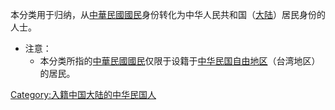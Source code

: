 本分类用于归纳，从[[中華民國國民|中華民國國民]]身份转化为中华人民共和国（[[中国大陆|大陆]]）居民身份的人士。
*注意：
**本分类所指的[[中華民國國民|中華民國國民]]仅限于设籍于[[中华民国自由地区|中华民国自由地区]]（台湾地区）的居民。

[[Category:入籍中国大陆的中华民国人|Category:入籍中国大陆的中华民国人]]